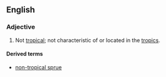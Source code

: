 ==English==
===Adjective===
{{en-adj}}

# Not [[tropical]]; not characteristic of or located in the [[tropics]].

====Derived terms====
*[[non-tropical sprue]]